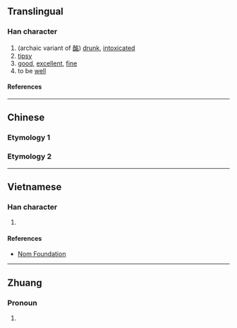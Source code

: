 {{character info}}
==Translingual==

===Han character===
{{Han char|rn=9|rad=人|as=06|sn=8|four=|canj=ONIR|ids=⿰亻名}}

# (archaic variant of [[酩]]) [[drunk]], [[intoxicated]]
# [[tipsy]]
# [[good]], [[excellent]], [[fine]]
# to be [[well]]

====References====
{{Han ref|kx=0100.170|dkj=00556|dj=0212.120|hdz=10151.070|uh=4F72}}

----

==Chinese==

===Etymology 1===
{{zh-see|酩|v}}

===Etymology 2===
{{zh-see|姳|v}}

----

==Vietnamese==

===Han character===
{{vi-readings|reading=[[rành]]|rs=人06}}

# {{rfdef|vi|sort=人06}}

====References====
* [http://nomfoundation.org/common/nom_details.php?codepoint=4f72 Nom Foundation]

----

==Zhuang==

===Pronoun===
{{za-head|pronoun}}

# {{za-sawndip form of|mwngz}}